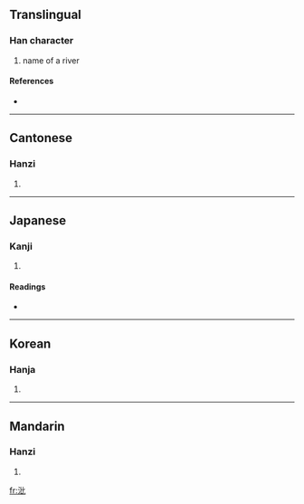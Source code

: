 ==Translingual==

===Han character===
{{Han char|rn=85|rad=水|as=04|sn=7|four=3111<sub>0</sub>|canj=水心心 (EPP)}}

# name of a river

====References====
* {{Han ref|kx=0611.200|dkj=17211|dj=1005.020|hdz=31562.020|uh=6C98|ud=27800|bh=A85D|bd=43101}}

----

==Cantonese==

===Hanzi===
{{yue-hanzi|jyut=|y=bei2}}

# {{defn|Cantonese|sort=水04}}

----

==Japanese==

===Kanji===
{{ja-kanji|grade=|rs=水04}}

# {{defn|Japanese|sort=水04}}

====Readings====
* {{ja-readings|on=[[ひ]] (hi), [[び]] (bi)|kun=}}

----

==Korean==

===Hanja===
{{ko-hanja|hangeul=비|eumhun=|rv=bi|mr=pi|y=pi}}

# {{defn|Korean|sort=水04}}

----

==Mandarin==

===Hanzi===
{{cmn-hanzi|pin=[[bǐ]] ([[bi3]])|wg=pi<sup>3</sup>}}

# {{defn|Mandarin|sort=水04}}

[[fr:沘]]